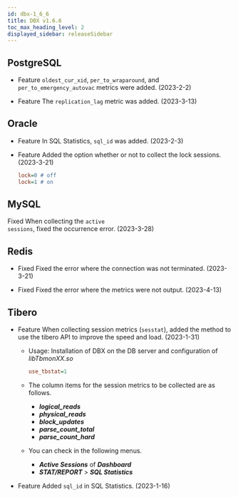 ```yaml
---
id: dbx-1_6_6
title: DBX v1.6.6
toc_max_heading_level: 2
displayed_sidebar: releaseSidebar
---
```


## PostgreSQL

- <Status>Feature</Status> <code>oldest_cur_xid</code>, <code>per_to_wraparound</code>, and <code>per_to_emergency_autovac</code> metrics were added. (2023-2-2)

- <Status>Feature</Status> The <code>replication_lag</code> metric was added. (2023-3-13)

## Oracle

- <Status>Feature</Status> In <UI>SQL Statistics</UI>, <code>sql_id</code> was added. (2023-2-3)

- <Status>Feature</Status> Added the option whether or not to collect the lock sessions. (2023-3-21)

  ```ini title=whatap.conf
  lock=0 # off
  lock=1 # on
  ```

## MySQL

<Status>Fixed</Status> When collecting the <code>active sessions</code>, fixed the occurrence error. (2023-3-28)

## Redis

- <Status>Fixed</Status> Fixed the error where the connection was not terminated. (2023-3-21)

- <Status>Fixed</Status> Fixed the error where the metrics were not output. (2023-4-13)

## Tibero

- <Status>Feature</Status> When collecting session metrics (<code>sesstat</code>), added the method to use the tibero API to improve the speed and load. (2023-1-31)

  - Usage: Installation of DBX on the DB server and configuration of _libTbmonXX.so_

    ```ini title=whatap.conf
    use_tbstat=1
    ```

  - The column items for the session metrics to be collected are as follows.

    - **_logical_reads_**
    - **_physical_reads_**
    - **_block_updates_**
    - **_parse_count_total_**
    - **_parse_count_hard_**

  - You can check in the following menus.

    - **_Active Sessions_** of **_Dashboard_**
    - **_STAT/REPORT_** > **_SQL Statistics_**

- <Status>Feature</Status> Added `sql_id` in SQL Statistics. (2023-1-16)
